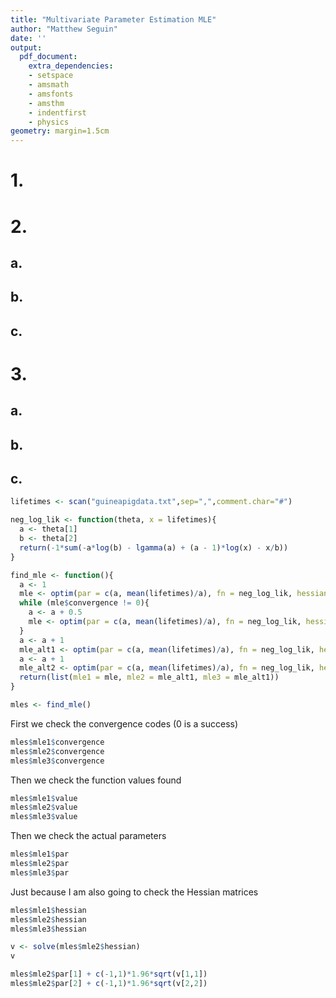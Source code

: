 ```yaml
---
title: "Multivariate Parameter Estimation MLE"
author: "Matthew Seguin"
date: ''
output:
  pdf_document:
    extra_dependencies:
    - setspace
    - amsmath
    - amsfonts
    - amsthm
    - indentfirst
    - physics
geometry: margin=1.5cm
---
```


# 1.
\begin{center}
\doublespacing
    Let $X_1, ..., X_n\overset{\mbox{iid}}{\sim} N(\mu,\sigma^2)$ and $\tau$ be such that $\mathbb{P}[X <\tau] = 0.9$.
    \\First we will calculate the MLE for $\theta = (\mu,\sigma^2)$:
    \[L(\theta) =\prod_{i=1}^n\frac{1}{\sigma\sqrt{2\pi}} e^{-\frac{(x_i-\mu)^2}{2\sigma^2}}\;\implies\;l(\theta) = log\:L(\theta) =\sum_{i=1}^n log(\frac{1}{\sigma\sqrt{2\pi}}) -\frac{(x_i -\mu)^2}{2\sigma^2}\]
    \[= n\:log(\frac{1}{\sqrt{2\pi}}) -\frac{n}{2}\:log(\sigma^2) -\sum_{i=1}^n\frac{(x_i -\mu)^2}{2\sigma^2}\]
    \[\grad l(\theta) =\Bigg{(}\frac{\partial}{\partial\mu} l(\theta),\frac{\partial}{\partial\sigma^2} l(\theta)\Bigg{)} =\Bigg{(}-\frac{1}{2\sigma^2}\Big{(}\sum_{i=1}^n\frac{\partial}{\partial\mu} (x_i -\mu)^2\Big{)}, -\frac{\partial}{\partial\sigma^2}\frac{n}{2} log(\sigma^2) -\sum_{i=1}^n\frac{\partial}{\partial\sigma^2}\frac{(x_i -\mu)^2}{2\sigma^2}\Bigg{)}\]
    \[=\Bigg{(}\frac{1}{\sigma^2}\Big{(}\Big{(}\sum_{i=1}^n x_i\Big{)} -n\mu\Big{)},\Big{(}\sum_{i=1}^n\frac{(x_i -\mu)^2}{2\sigma^4}\Big{)}-\frac{n}{2\sigma^2}\Bigg{)}\]
    Setting this equal to $(0,0)$ we get the simultaneous equations:
    \[\frac{1}{\sigma^2}\Big{(}\Big{(}\sum_{i=1}^n x_i\Big{)} -n\mu\Big{)} = 0\hspace{1in}\Big{(}\sum_{i=1}^n\frac{(x_i -\mu)^2}{2\sigma^4}\Big{)}-\frac{n}{2\sigma^2} = 0\]
    \[\sum_{i=1}^n x_i = n\mu\hspace{1in}\sum_{i=1}^n (x_i -\mu)^2 = n\sigma^2\]
    \[\mu =\frac{1}{n}\sum_{i=1}^n x_i\hspace{1in}\sigma^2 =\frac{1}{n}\sum_{i=1}^n (x_i -\mu)^2\]
    So our critical point is:
    \[\Bigg{(}\hat{\mu},\hat{\sigma^2}\Bigg{)} =\Bigg{(}\frac{1}{n}\sum_{i=1}^n x_i,\;\frac{1}{n}\sum_{i=1}^n \Big{(}x_i -\frac{1}{n}\sum_{i=1}^n x_i\Big{)}^2\Bigg{)}\]
    \break
    Continued on next page.
    \newpage
    To show this is indeed a maximum we take the determinant of the Hessian matrix:
    \[\mbox{\textbf{det}}\:H_{l} (\mu,\sigma^2) =
    \begin{vmatrix}
    \frac{\partial^2}{\partial\mu^2} l(\theta) & \frac{\partial^2}{\partial\mu\partial\sigma^2} l(\theta) \\
    \frac{\partial^2}{\partial\sigma^2\partial\mu} l(\theta) & \frac{\partial^2}{\partial(\sigma^2)^2} l(\theta)
    \end{vmatrix}
    =
    \begin{vmatrix}
    \frac{\partial}{\partial\mu}\frac{1}{\sigma^2}\Big{(}\Big{(}\sum_{i=1}^n x_i\Big{)} -n\mu\Big{)}  & \frac{\partial}{\partial\sigma^2}\frac{1}{\sigma^2}\Big{(}\Big{(}\sum_{i=1}^n x_i\Big{)} -n\mu\Big{)} \\
    \frac{\partial}{\partial\mu}\Big{(}\Big{(}\sum_{i=1}^n\frac{(x_i -\mu)^2}{2\sigma^4}\Big{)}-\frac{n}{2\sigma^2}\Big{)} & \frac{\partial}{\partial\sigma^2}\Big{(}\Big{(}\sum_{i=1}^n\frac{(x_i -\mu)^2}{2\sigma^4}\Big{)}-\frac{n}{2\sigma^2}\Big{)}
    \end{vmatrix}
    \]
    \[=
    \begin{vmatrix}
    -\frac{n}{\sigma^2} & \frac{1}{\sigma^4}\Big{(}n\mu -\sum_{i=1}^n x_i\Big{)} \\
    \frac{1}{\sigma^4}\Big{(}n\mu -\sum_{i=1}^n x_i\Big{)} & \frac{n}{2\sigma^4} -\frac{1}{\sigma^6}\sum_{i=1}^n (x_i -\mu)^2
    \end{vmatrix}
    =
    \Big{(}-\frac{n}{\sigma^2}\Big{)}\Big{(}\frac{n}{2\sigma^4} -\frac{1}{\sigma^6}\sum_{i=1}^n (x_i -\mu)^2\Big{)} -\Big{(}\frac{1}{\sigma^4}\Big{(}n\mu -\sum_{i=1}^n x_i\Big{)}\Big{)}^2
    \]
    Then we evaluate this at our critical point:
    \[\Bigg{(}\hat{\mu},\hat{\sigma^2}\Bigg{)} =\Bigg{(}\frac{1}{n}\sum_{i=1}^n x_i,\;\frac{1}{n}\sum_{i=1}^n \Big{(}x_i -\frac{1}{n}\sum_{i=1}^n x_i\Big{)}^2\Bigg{)} =\Bigg{(}\frac{1}{n}\sum_{i=1}^n x_i,\;\frac{1}{n}\sum_{i=1}^n \Big{(}x_i -\hat{\mu}\Big{)}^2\Bigg{)}\]
    \[\mbox{\textbf{det}}\:H_{l} (\hat{\mu},\hat{\sigma^2}) =\Big{(}-\frac{n}{\hat{\sigma^2}}\Big{)}\Big{(}\frac{n}{2(\hat{\sigma^2})^2} -\frac{1}{(\hat{\sigma}^2)^3}\sum_{i=1}^n (x_i -\hat{\mu})^2\Big{)} -\Big{(}\frac{1}{(\hat{\sigma^2})^2}\Big{(}n\hat{\mu} -\sum_{i=1}^n x_i\Big{)}\Big{)}^2\]
    \[=\Big{(}-\frac{n}{\hat{\sigma^2}}\Big{)}\Big{(}\frac{n}{2(\hat{\sigma^2})^2} -\frac{1}{(\hat{\sigma^2})^3}\sum_{i=1}^n (x_i -\hat{\mu})^2\Big{)} =\Big{(}-\frac{n}{\hat{\sigma^2}}\Big{)}\Big{(}\frac{n}{2(\hat{\sigma^2})^2} -\frac{1}{(\hat{\sigma^2})^3}n\hat{\sigma^2}\Big{)} =\Big{(}-\frac{n}{\hat{\sigma^2}}\Big{)}\Big{(}\frac{n}{2(\hat{\sigma^2})^2} -\frac{n}{(\hat{\sigma^2})^2}\Big{)} =\frac{n^2}{2(\hat{\sigma^2})^3} > 0\]
    So the product of the eigenvalues of the Hessian matrix is positive, and since $\frac{\partial^2}{\partial\mu^2} l(\theta) =-\frac{n}{\sigma^2} < 0$ this means that both of the eigenvalues are negative and hence the Hessian matrix is negative definite. Showing that $l(\theta)$ at our critical point is indeed a maximum point.
    \\So the MLE is indeed:
    \[\hat{\theta}_n =\Bigg{(}\hat{\mu}_n,\hat{\sigma^2}_n\Bigg{)} =\Bigg{(}\frac{1}{n}\sum_{i=1}^n X_i,\;\frac{1}{n}\sum_{i=1}^n \Big{(}X_i -\frac{1}{n}\sum_{i=1}^n X_i\Big{)}^2\Bigg{)}\]
    Which implies that the MLE of $(\mu,\sigma)$ is:
    \[\Bigg{(}\hat{\mu}_n,\hat{\sigma}_n\Bigg{)} =\Bigg{(}\frac{1}{n}\sum_{i=1}^n X_i,\;\sqrt{\frac{1}{n}\sum_{i=1}^n \Big{(}X_i -\frac{1}{n}\sum_{i=1}^n X_i\Big{)}^2}\Bigg{)}\]
    Now continuing with $\tau$:
    \[0.9 =\mathbb{P}[X <\tau] =\mathbb{P}[\frac{X -\mu}{\sigma} <\frac{\tau -\mu}{\sigma}] =\Phi (\frac{\tau -\mu}{\sigma})\]
    \[\frac{\tau -\mu}{\sigma} =\Phi^{-1} (0.9)\;\implies\;\tau =\mu +\sigma\Phi^{-1}(0.9)\]
    Then the MLE of $\tau$ is:
    \[\hat{\tau}_n =\hat{\mu}_n +\hat{\sigma}_n\Phi^{-1} (0.9) =\Big{(}\frac{1}{n}\sum_{i=1}^n X_i\Big{)} +\Phi^{-1} (0.9)\sqrt{\frac{1}{n}\sum_{i=1}^n \Big{(}X_i -\frac{1}{n}\sum_{i=1}^n X_i\Big{)}^2}\;\;\;\;\;\;\qedsymbol\]
    Where $\Phi$ is the standard normal CDF and $\Phi^{-1}$ is its inverse.
\end{center}


\newpage
# 2.
\begin{center}
\doublespacing
    Let $Y_i\overset{\mbox{ind.}}{\sim} N(\beta_0 +\beta_1 x_i,\sigma^2)$ for each $i\in\{1, 2, ..., n\}$.
\end{center}

## a.
\begin{center}
\doublespacing
    We are going to find the MLE of $\theta = (\beta_0,\beta_1,\sigma^2)$:
    \[L(\theta) =\prod_{i=1}^n\frac{1}{\sigma\sqrt{2\pi}} e^{-\frac{(y_i -\beta_0 -\beta_1 x_i)^2}{2\sigma^2}}\;\implies\;l(\theta) = log\:L(\theta) =\sum_{i=1}^n log(\frac{1}{\sigma\sqrt{2\pi}}) -\frac{(y_i -\beta_0 -\beta_1 x_i)^2}{2\sigma^2}\]
    \[= n\:log(\frac{1}{\sqrt{2\pi}}) -\frac{n}{2}\:log(\sigma^2) -\sum_{i=1}^n\frac{(y_i -\beta_0 -\beta_1 x_i)^2}{2\sigma^2}\]
    \[\grad l(\theta) =\Bigg{(}\frac{\partial}{\partial\beta_0} l(\theta),\frac{\partial}{\partial\beta_1} l(\theta), \frac{\partial}{\partial\sigma^2} l(\theta)\Bigg{)}\]
    \[=\Bigg{(}-\frac{1}{2\sigma^2}\Big{(}\sum_{i=1}^n\frac{\partial}{\partial\beta_0} (y_i -\beta_0 -\beta_1 x_i)^2\Big{)}, -\frac{1}{2\sigma^2}\Big{(}\sum_{i=1}^n\frac{\partial}{\partial\beta_1} (y_i -\beta_0 -\beta_1 x_i)^2\Big{)}, -\frac{\partial}{\partial\sigma^2}\frac{n}{2} log(\sigma^2) -\sum_{i=1}^n\frac{\partial}{\partial\sigma^2}\frac{(y_i -\beta_0 -\beta_1 x_i)^2}{2\sigma^2}\Bigg{)}\]
    \[=\Bigg{(}\frac{1}{\sigma^2}\sum_{i=1}^n (y_i -\beta_0 -\beta_1 x_i),\frac{1}{\sigma^2}\sum_{i=1}^n x_i(y_i -\beta_0 -\beta_1 x_i),\Big{(}\sum_{i=1}^n\frac{(y_i -\beta_0 -\beta_1 x_i)^2}{2\sigma^4}\Big{)}-\frac{n}{2\sigma^2}\Bigg{)}\]
    Setting this equal to $(0,0,0)$ we get the simultaneous equations:
    \[\frac{1}{\sigma^2}\sum_{i=1}^n (y_i -\beta_0 -\beta_1 x_i) = 0\hspace{0.5in}\frac{1}{\sigma^2}\sum_{i=1}^n x_i(y_i -\beta_0 -\beta_1 x_i) = 0\hspace{0.5in}\Big{(}\sum_{i=1}^n\frac{(y_i -\beta_0 -\beta_1 x_i)^2}{2\sigma^4}\Big{)}-\frac{n}{2\sigma^2} = 0\]
    \[\Big{(}\sum_{i=1}^n y_i\Big{)} - n\beta_0 -\beta_1\Big{(}\sum_{i=1}^n x_i\Big{)} = 0\hspace{0.5in}\Big{(}\sum_{i=1}^n x_i y_i\Big{)} -\beta_0\Big{(}\sum_{i=1}^n x_i\Big{)} -\beta_1\Big{(}\sum_{i=1}^n x_i^2\Big{)} = 0\hspace{0.5in}\sum_{i=1}^n (y_i -\beta_0 -\beta_1 x_i)^2 = n\sigma^2\]
    \[\beta_0 =\Big{(}\frac{1}{n}\sum_{i=1}^n y_i\Big{)} -\beta_1\Big{(}\frac{1}{n}\sum_{i=1}^n x_i\Big{)}\hspace{0.5in}\beta_1 =\frac{\Big{(}\sum_{i=1}^n x_i y_i\Big{)} -\beta_0\Big{(}\sum_{i=1}^n x_i\Big{)}}{\Big{(}\sum_{i=1}^n x_i^2\Big{)}}\hspace{0.5in}\sigma^2 =\frac{1}{n}\sum_{i=1}^n (y_i -\beta_0 -\beta_1 x_i)^2\]
    Plugging equation 1 into equation 2 we get:
    \[\beta_1 =\frac{\Big{(}\sum_{i=1}^n x_i y_i\Big{)} -\Big{(}\Big{(}\frac{1}{n}\sum_{i=1}^n y_i\Big{)} -\beta_1\Big{(}\frac{1}{n}\sum_{i=1}^n x_i\Big{)}\Big{)}\Big{(}\sum_{i=1}^n x_i\Big{)}}{\Big{(}\sum_{i=1}^n x_i^2\Big{)}}\]
    \[=\frac{\Big{(}\frac{1}{n}\sum_{i=1}^n x_i y_i\Big{)} -\Big{(}\Big{(}\frac{1}{n}\sum_{i=1}^n y_i\Big{)} -\beta_1\Big{(}\frac{1}{n}\sum_{i=1}^n x_i\Big{)}\Big{)}\Big{(}\frac{1}{n}\sum_{i=1}^n x_i\Big{)}}{\Big{(}\frac{1}{n}\sum_{i=1}^n x_i^2\Big{)}}\]
    \[\beta_1\Bigg{(}1 -\frac{\Big{(}\frac{1}{n}\sum_{i=1}^n x_i\Big{)}^2}{\Big{(}\frac{1}{n}\sum_{i=1}^n x_i^2\Big{)}}\Bigg{)} =\frac{\Big{(}\frac{1}{n}\sum_{i=1}^n x_i y_i\Big{)} -\Big{(}\frac{1}{n}\sum_{i=1}^n y_i\Big{)}\Big{(}\frac{1}{n}\sum_{i=1}^n x_i\Big{)}}{\Big{(}\frac{1}{n}\sum_{i=1}^n x_i^2\Big{)}}\]
    Continued on next page.
    \newpage
    \[\beta_1 =\frac{\Big{(}\frac{1}{n}\sum_{i=1}^n x_i y_i\Big{)} -\Big{(}\frac{1}{n}\sum_{i=1}^n y_i\Big{)}\Big{(}\frac{1}{n}\sum_{i=1}^n x_i\Big{)}}{\Big{(}\frac{1}{n}\sum_{i=1}^n x_i^2\Big{)} -\Big{(}\frac{1}{n}\sum_{i=1}^n x_i\Big{)}^2}\]
    Then plugging this into equation 1 we get:
    \[\beta_0 =\Big{(}\frac{1}{n}\sum_{i=1}^n y_i\Big{)} +\Bigg{(}\frac{\Big{(}\frac{1}{n}\sum_{i=1}^n x_i y_i\Big{)} -\Big{(}\frac{1}{n}\sum_{i=1}^n y_i\Big{)}\Big{(}\frac{1}{n}\sum_{i=1}^n x_i\Big{)}}{\Big{(}\frac{1}{n}\sum_{i=1}^n x_i^2\Big{)} -\Big{(}\frac{1}{n}\sum_{i=1}^n x_i\Big{)}^2}\Bigg{)}\Big{(}\frac{1}{n}\sum_{i=1}^n x_i\Big{)}\]
    Then plugging these in for $\sigma^2$ we get:
    \[\sigma^2 =\frac{1}{n}\sum_{i=1}^n (y_i -\Big{(}\frac{1}{n}\sum_{i=1}^n y_i\Big{)} +\beta_1\Big{(}\frac{1}{n}\sum_{i=1}^n x_i\Big{)} -\beta_1 x_i)^2\]
    From here on out for simplicity I will use the following abbreviations of terms:
    \[\bar{z} =\frac{1}{n}\sum_{i=1}^n z_i\hspace{0.5in}s_{wz} = s_{zw} =\Big{(}\frac{1}{n}\sum_{i=1}^n z_i w_i\Big{)} -\Big{(}\frac{1}{n}\sum_{i=1}^n w_i\Big{)}\Big{(}\frac{1}{n}\sum_{i=1}^n z_i\Big{)} =\overline{zw} -\bar{w}\bar{z}\]
    Where $z$ and $w$ can be appropriately replaced with other variables as needed.
    \\So our critical point is:
    \[\Bigg{(}\hat{\beta_0},\hat{\beta_1},\hat{\sigma^2}\Bigg{)} =\Bigg{(}\bar{y} -\frac{s_{xy}}{s_{xx}}\bar{x},\;\;\frac{s_{xy}}{s_{xx}},\;\;\frac{1}{n}\sum_{i=1}^n\Big{(}(y_i -\bar{y}) -\frac{s_{xy}}{s_{xx}} (x_i -\bar{x})\Big{)}^2\Bigg{)}\]
    \break
    Continued on next page.
    \newpage
    To show this is indeed a maximum we examine the Hessian matrix:
    \[H_{l} (\beta_0,\beta_1,\sigma^2) =
    \begin{bmatrix}
    \frac{\partial^2}{\partial\beta_0^2} l(\theta) & \frac{\partial^2}{\partial\beta_0\partial\beta_1} l(\theta) & \frac{\partial^2}{\partial\beta_0\partial\sigma^2} l(\theta) \\
    \frac{\partial^2}{\partial\beta_1\partial\beta_0} l(\theta) & \frac{\partial^2}{\partial\beta_1^2} l(\theta) & \frac{\partial^2}{\partial\beta_1\partial\sigma^2} l(\theta) \\
    \frac{\partial^2}{\partial\sigma^2\partial\beta_0} l(\theta) & \frac{\partial^2}{\partial\sigma^2\partial\beta_1} l(\theta) & \frac{\partial^2}{\partial(\sigma^2)^2} l(\theta)
    \end{bmatrix}
    \]
    \[=
    \begin{bmatrix}
    \frac{\partial}{\partial\beta_0}\frac{1}{\sigma^2}\sum_{i=1}^n (y_i -\beta_0 -\beta_1 x_i) & \frac{\partial}{\partial\beta_1}\frac{1}{\sigma^2}\sum_{i=1}^n (y_i -\beta_0 -\beta_1 x_i) & \frac{\partial}{\partial\sigma^2}\frac{1}{\sigma^2}\sum_{i=1}^n (y_i -\beta_0 -\beta_1 x_i) \\
    \frac{\partial}{\partial\beta_0}\frac{1}{\sigma^2}\sum_{i=1}^n x_i(y_i -\beta_0 -\beta_1 x_i) & \frac{\partial}{\partial\beta_1}\frac{1}{\sigma^2}\sum_{i=1}^n x_i(y_i -\beta_0 -\beta_1 x_i) & \frac{\partial}{\partial\sigma^2}\frac{1}{\sigma^2}\sum_{i=1}^n x_i(y_i -\beta_0 -\beta_1 x_i) \\
    \frac{\partial}{\partial\beta_0}\Big{(}\sum_{i=1}^n\frac{(y_i -\beta_0 -\beta_1 x_i)^2}{2\sigma^4}\Big{)} & \frac{\partial}{\partial\beta_1}\Big{(}\sum_{i=1}^n\frac{(y_i -\beta_0 -\beta_1 x_i)^2}{2\sigma^4}\Big{)} & \frac{\partial}{\partial\sigma^2}\Big{(}\sum_{i=1}^n\frac{(y_i -\beta_0 - \beta_1 x_i)^2}{2\sigma^4}\Big{)}-\frac{\partial}{\partial\sigma^2}\frac{n}{2\sigma^2}
    \end{bmatrix}
    \]
    \[=
    \begin{bmatrix}
    -\frac{n}{\sigma^2} & -\frac{n}{\sigma^2}\bar{x} & -\frac{1}{\sigma^4}\sum_{i=1}^n (y_i -\beta_0 -\beta_1 x_i) \\
    -\frac{n}{\sigma^2}\bar{x} & -\frac{1}{\sigma^2}\sum_{i=1}^n x_i^2 & -\frac{1}{\sigma^4}\sum_{i=1}^n x_i(y_i -\beta_0 -\beta_1 x_i) \\
    -\frac{1}{\sigma^4}\sum_{i=1}^n (y_i -\beta_0 -\beta_1 x_i) & -\frac{1}{\sigma^4}\sum_{i=1}^n x_i(y_i -\beta_0 -\beta_1 x_i) & \frac{n}{2\sigma^4}-\frac{1}{\sigma^6}\sum_{i=1}^n (y_i -\beta_0 -\beta_1 x_i)^2
    \end{bmatrix}
    \]
    \[=
    \begin{bmatrix}
    -\frac{n}{\sigma^2} & -\frac{n}{\sigma^2}\bar{x} & -\frac{n}{\sigma^4}\Big{(}\bar{y} -\beta_0 -\beta_1\bar{x}\Big{)} \\
    -\frac{n}{\sigma^2}\bar{x} & -\frac{n}{\sigma^2}\Big{(}s_{xx} +\bar{x}^2\Big{)} & -\frac{n}{\sigma^4}\Big{(}\overline{xy} -\beta_0\bar{x} -\beta_1 (s_{xx} +\bar{x}^2)\Big{)} \\
    -\frac{n}{\sigma^4}\Big{(}\bar{y} -\beta_0 -\beta_1\bar{x}\Big{)} & -\frac{n}{\sigma^4}\Big{(}\overline{xy} -\beta_0\bar{x} -\beta_1 (s_{xx} +\bar{x}^2)\Big{)} & \frac{n}{2\sigma^4}-\frac{1}{\sigma^6}\sum_{i=1}^n (y_i -\beta_0 -\beta_1 x_i)^2
    \end{bmatrix}
    \]
    Then we evaluate this at our critical point:
    \[\Bigg{(}\hat{\beta_0},\hat{\beta_1},\hat{\sigma^2}\Bigg{)} =\Bigg{(}\bar{y} -\frac{s_{xy}}{s_{xx}}\bar{x},\;\;\frac{s_{xy}}{s_{xx}},\;\;\frac{1}{n}\sum_{i=1}^n\Big{(}(y_i -\bar{y}) -\frac{s_{xy}}{s_{xx}} (x_i -\bar{x})\Big{)}^2\Bigg{)} =\Bigg{(}\bar{y} -\hat{\beta_1}\bar{x},\hat{\beta_1},\frac{1}{n}\sum_{i=1}^n\Big{(}y_i -\hat{\beta_0} -\hat{\beta_1} x_i\Big{)}^2\Bigg{)}\]
    \[H_{l} (\hat{\beta_0},\hat{\beta_1},\hat{\sigma^2}) =
    \begin{bmatrix}
    -\frac{n}{\hat{\sigma^2}} & -\frac{n}{\hat{\sigma^2}}\bar{x} & -\frac{n}{(\hat{\sigma^2})^2}\Big{(}\bar{y} -\hat{\beta_0} -\hat{\beta_1}\bar{x}\Big{)} \\
    -\frac{n}{\hat{\sigma^2}}\bar{x} & -\frac{n}{\hat{\sigma^2}}\Big{(}s_{xx} +\bar{x}^2\Big{)} & -\frac{n}{(\hat{\sigma^2})^2}\Big{(}\overline{xy} -\hat{\beta_0}\bar{x} -\hat{\beta_1} (s_{xx} +\bar{x}^2)\Big{)} \\
    -\frac{n}{(\hat{\sigma^2})^2}\Big{(}\bar{y} -\hat{\beta_0} -\hat{\beta_1}\bar{x}\Big{)} & -\frac{n}{(\hat{\sigma^2})^2}\Big{(}\overline{xy} -\hat{\beta_0}\bar{x} -\hat{\beta_1} (s_{xx} +\bar{x}^2)\Big{)} & \frac{n}{2(\hat{\sigma^2})^2}-\frac{1}{(\hat{\sigma^2})^3}\sum_{i=1}^n (y_i -\hat{\beta_0} -\hat{\beta_1} x_i)^2
    \end{bmatrix}
    \]
    \[=
    \begin{bmatrix}
    -\frac{n}{\hat{\sigma^2}} & -\frac{n}{\hat{\sigma^2}}\bar{x} & 0 \\
    -\frac{n}{\hat{\sigma^2}}\bar{x} & -\frac{n}{\hat{\sigma^2}}\Big{(}s_{xx} +\bar{x}^2\Big{)} & -\frac{n}{(\hat{\sigma^2})^2}\Big{(}\overline{xy} -\bar{x}\bar{y} +\hat{\beta_1}\bar{x}^2 -\hat{\beta_1} (s_{xx} +\bar{x}^2)\Big{)} \\
    0 & -\frac{n}{(\hat{\sigma^2})^2}\Big{(}\overline{xy} -\bar{x}\bar{y} +\hat{\beta_1}\bar{x}^2 -\hat{\beta_1} (s_{xx} +\bar{x}^2)\Big{)} & \frac{n}{2(\hat{\sigma^2})^2}-\frac{1}{(\hat{\sigma^2})^3}\sum_{i=1}^n (y_i -\hat{\beta_0} -\hat{\beta_1} x_i)^2
    \end{bmatrix}
    \]
    \[=
    \begin{bmatrix}
    -\frac{n}{\hat{\sigma^2}} & -\frac{n}{\hat{\sigma^2}}\bar{x} & 0 \\
    -\frac{n}{\hat{\sigma^2}}\bar{x} & -\frac{n}{\hat{\sigma^2}}\Big{(}s_{xx} +\bar{x}^2\Big{)} & -\frac{n}{(\hat{\sigma^2})^2}\Big{(}s_{xy} - s_{xx}\frac{s_{xy}}{s_{xx}}\Big{)} \\
    0 & -\frac{n}{(\hat{\sigma^2})^2}\Big{(}s_{xy} - s_{xx}\frac{s_{xy}}{s_{xx}}\Big{)} & \frac{n}{2(\hat{\sigma^2})^2}-\frac{1}{(\hat{\sigma^2})^3}\sum_{i=1}^n (y_i -\hat{\beta_0} -\hat{\beta_1} x_i)^2
    \end{bmatrix}
    \]
    \[=
    \begin{bmatrix}
    -\frac{n}{\hat{\sigma^2}} & -\frac{n}{\hat{\sigma^2}}\bar{x} & 0 \\
    -\frac{n}{\hat{\sigma^2}}\bar{x} & -\frac{n}{\hat{\sigma^2}}\Big{(}s_{xx} +\bar{x}^2\Big{)} & 0 \\
    0 & 0 & \frac{n}{2(\hat{\sigma^2})^2}-\frac{1}{(\hat{\sigma^2})^3}\sum_{i=1}^n (y_i -\hat{\beta_0} -\hat{\beta_1} x_i)^2
    \end{bmatrix}
    \]
    Continued on next page.
    \newpage
    Now we need to look at the principle sub-matrices of this matrix.
    \\First: $\mbox{\textbf{det}} A_1 = -\frac{n}{\hat{\sigma^2}} < 0$
    \\Then:
    \[\mbox{\textbf{det}} A_2 =
    \begin{vmatrix}
        -\frac{n}{\hat{\sigma^2}} & -\frac{n}{\hat{\sigma^2}}\bar{x} \\
        -\frac{n}{\hat{\sigma^2}}\bar{x} & -\frac{n}{\hat{\sigma^2}}\Big{(}s_{xx} +\bar{x}^2\Big{)}
    \end{vmatrix}
    =\frac{n^2}{(\hat{\sigma^2})^2}\Big{(}s_{xx} +\bar{x}^2\Big{)} -\frac{n^2}{(\hat{\sigma^2})^2}\bar{x}^2 =\Big{(}\frac{n}{(\hat{\sigma^2})^2}\Big{)}\Bigg{(}\Big{(}\frac{1}{n}\sum_{i=1}^n x_i^2\Big{)} -\bar{x}^2\Bigg{)}
    \]
    \[=\Big{(}\frac{n^2}{(\hat{\sigma^2})^2}\Big{)}\Bigg{(}\frac{1}{n}\sum_{i=1}^n (x_i^2 - 2\bar{x}^2 +\bar{x}^2)\Bigg{)} =\Big{(}\frac{n}{(\hat{\sigma^2})^2}\Big{)}\Bigg{(}\sum_{i=1}^n\Big{(}x_i -\bar{x}\Big{)}^2\Bigg{)} > 0\]
    Finally:
    \[\mbox{\textbf{det}} A_3 =\mbox{\textbf{det}} H_{l} (\hat{\beta_0},\hat{\beta_1},\hat{\sigma^2}) =
    \begin{vmatrix}
    -\frac{n}{\hat{\sigma^2}} & -\frac{n}{\hat{\sigma^2}}\bar{x} & 0 \\
    -\frac{n}{\hat{\sigma^2}}\bar{x} & -\frac{n}{\hat{\sigma^2}}\Big{(}s_{xx} +\bar{x}^2\Big{)} & 0 \\
    0 & 0 & \frac{n}{2(\hat{\sigma^2})^2}-\frac{1}{(\hat{\sigma^2})^3}\sum_{i=1}^n (y_i -\hat{\beta_0} -\hat{\beta_1} x_i)^2
    \end{vmatrix}
    \]
    \[= -
    \begin{vmatrix}
    0 & 0 & \frac{n}{2(\hat{\sigma^2})^2}-\frac{1}{(\hat{\sigma^2})^3}\sum_{i=1}^n (y_i -\hat{\beta_0} -\hat{\beta_1} x_i)^2 \\
    -\frac{n}{\hat{\sigma^2}}\bar{x} & -\frac{n}{\hat{\sigma^2}}\Big{(}s_{xx} +\bar{x}^2\Big{)} & 0 \\
    -\frac{n}{\hat{\sigma^2}} & -\frac{n}{\hat{\sigma^2}}\bar{x} & 0
    \end{vmatrix}
    \]
    \[=\Bigg{(}\Big{(}\frac{1}{(\hat{\sigma^2})^3}\sum_{i=1}^n (y_i -\hat{\beta_0} -\hat{\beta_1} x_i)^2\Big{)} -\frac{n}{2(\hat{\sigma^2})^2}\Bigg{)}
    \begin{vmatrix}
        -\frac{n}{\hat{\sigma^2}}\bar{x} & -\frac{n}{\hat{\sigma^2}}\Big{(}s_{xx} +\bar{x}^2\Big{)} \\
        -\frac{n}{\hat{\sigma^2}} & -\frac{n}{\hat{\sigma^2}}\bar{x}
    \end{vmatrix}
    \]
    \[=\Bigg{(}\frac{n}{2(\hat{\sigma^2})^2} -\Big{(}\frac{1}{(\hat{\sigma^2})^3}\sum_{i=1}^n (y_i -\hat{\beta_0} -\hat{\beta_1} x_i)^2\Big{)}\Bigg{)}
    \begin{vmatrix}
        -\frac{n}{\hat{\sigma^2}} & -\frac{n}{\hat{\sigma^2}}\bar{x} \\
        -\frac{n}{\hat{\sigma^2}}\bar{x} & -\frac{n}{\hat{\sigma^2}}\Big{(}s_{xx} +\bar{x}^2\Big{)}
    \end{vmatrix}
    \]
    We already saw the determinant of that 2x2 matrix was positive so $\mbox{\textbf{det}} A_3 =\mbox{\textbf{det}} H_{l} (\hat{\beta_0},\hat{\beta_1},\hat{\sigma^2}) < 0$ if and only if:
    \[\frac{n}{2(\hat{\sigma^2})^2} -\Big{(}\frac{1}{(\hat{\sigma^2})^3}\sum_{i=1}^n (y_i -\hat{\beta_0} -\hat{\beta_1} x_i)^2\Big{)} < 0\;\mbox{i.e.}\;\sum_{i=1}^n (y_i -\hat{\beta_0} -\hat{\beta_1} x_i)^2 >\frac{n\hat{\sigma^2}}{2}\;\mbox{i.e.}\;\sum_{i=1}^n (y_i -\hat{\beta_0} -\hat{\beta_1} x_i)^2 = n\hat{\sigma^2} >\frac{n\hat{\sigma^2}}{2}\]
    Which is true so we have shown that $\mbox{\textbf{det}} A_1 < 0$, $\mbox{\textbf{det}} A_2 > 0$, and $\mbox{\textbf{det}} A_3 < 0$ and therefore we know $H_{l} (\hat{\beta_0},\hat{\beta_1},\hat{\sigma^2})$ is negative definite. Showing that $l(\theta)$ at our critical point is indeed a maximum point.
    \\So the MLE is indeed:
    \[\hat{\theta}_n =\Bigg{(}\hat{\beta_0}_n,\hat{\beta_1}_n,\hat{\sigma^2}_n\Bigg{)} =\Bigg{(}\bar{Y} -\frac{s_{xY}}{s_{xx}}\bar{x},\;\;\frac{s_{xY}}{s_{xx}},\;\;\frac{1}{n}\sum_{i=1}^n\Big{(}(Y_i -\bar{Y}) -\frac{s_{xY}}{s_{xx}} (x_i -\bar{x})\Big{)}^2\Bigg{)}\]
    Where (with $z$ and $w$ appropriately replaced with other variables as needed):
    \[\bar{z} =\frac{1}{n}\sum_{i=1}^n z_i\hspace{0.5in}s_{wz} = s_{zw} =\Big{(}\frac{1}{n}\sum_{i=1}^n z_i w_i\Big{)} -\Big{(}\frac{1}{n}\sum_{i=1}^n w_i\Big{)}\Big{(}\frac{1}{n}\sum_{i=1}^n z_i\Big{)} =\overline{zw} -\bar{w}\bar{z}\]
\end{center}

\newpage
## b.
\begin{center}
\doublespacing
    From before we know the Hessian matrix was:
    \[H_{l} (\beta_0,\beta_1,\sigma^2) =
    \begin{bmatrix}
    -\frac{n}{\sigma^2} & -\frac{n}{\sigma^2}\bar{x} & -\frac{n}{\sigma^4}\Big{(}\bar{y} -\beta_0 -\beta_1\bar{x}\Big{)} \\
    -\frac{n}{\sigma^2}\bar{x} & -\frac{n}{\sigma^2}\Big{(}s_{xx} +\bar{x}^2\Big{)} & -\frac{n}{\sigma^4}\Big{(}\overline{xy} -\beta_0\bar{x} -\beta_1 (s_{xx} +\bar{x}^2)\Big{)} \\
    -\frac{n}{\sigma^4}\Big{(}\bar{y} -\beta_0 -\beta_1\bar{x}\Big{)} & -\frac{n}{\sigma^4}\Big{(}\overline{xy} -\beta_0\bar{x} -\beta_1 (s_{xx} +\bar{x}^2)\Big{)} & \frac{n}{2\sigma^4}-\frac{1}{\sigma^6}\sum_{i=1}^n (y_i -\beta_0 -\beta_1 x_i)^2
    \end{bmatrix}
    \]
    Where again we have the following:
    \[\bar{z} =\frac{1}{n}\sum_{i=1}^n z_i\hspace{0.5in}s_{wz} = s_{zw} =\Big{(}\frac{1}{n}\sum_{i=1}^n z_i w_i\Big{)} -\Big{(}\frac{1}{n}\sum_{i=1}^n w_i\Big{)}\Big{(}\frac{1}{n}\sum_{i=1}^n z_i\Big{)} =\overline{zw} -\bar{w}\bar{z}\]
    And $z$ and $w$ can be appropriately replaced with other variables as needed.
    \\First note that:
    \[\mathbb{E}[\bar{x}] =\mathbb{E}[\frac{1}{n}\sum_{i=1}^n x_i] =\frac{1}{n}\sum_{i=1}^n\mathbb{E}[x_i] =\frac{1}{n}\sum_{i=1}^n x_i =\bar{x}\]
    Quickly note $s_{xx} +\bar{x}^2 =\frac{1}{n}\sum_{i=1}^n x_i^2$ where $\mathbb{E}[s_{xx} +\bar{x}^2] =\mathbb{E}[\frac{1}{n}\sum_{i=1}^n x_i^2] =\frac{1}{n}\sum_{i=1}^n x_i^2 =\overline{x^2}$
    \\Also note that $\mathbb{E}[\bar{y}] =\mathbb{E}[\frac{1}{n}\sum_{i=1}^n y_i] =\frac{1}{n}\sum_{i=1}^n\mathbb{E}[y_i] =\frac{1}{n}\sum_{i=1}^n\beta_0 +\beta_1 x_i =\beta_0 +\beta_1\bar{x}$
    \\Finally note that $\mathbb{E}[\overline{xy}] =\mathbb{E}[\frac{1}{n}\sum_{i=1}^n x_i y_i] =\frac{1}{n}\sum_{i=1}^n\mathbb{E}[x_i y_i] =\frac{1}{n}\sum_{i=1}^n\beta_0 x_i +\beta_1 x_i^2 =\beta_0\bar{x} +\beta_1\overline{x^2}$
    \\Therefore:
    \[I_n (\theta) = -\mathbb{E}[H_{l} (\beta_0,\beta_1,\sigma^2)] =\]
    \[=
    \begin{bmatrix}
    \mathbb{E}[\frac{n}{\sigma^2}] & \mathbb{E}[\frac{n}{\sigma^2}\bar{x}] & \mathbb{E}[\frac{n}{\sigma^4}\Big{(}\bar{y} -\beta_0 -\beta_1\bar{x}\Big{)}] \\
    \mathbb{E}[\frac{n}{\sigma^2}\bar{x}] & \mathbb{E}[\frac{n}{\sigma^2}\Big{(}s_{xx} +\bar{x}^2\Big{)}] & \mathbb{E}[\frac{n}{\sigma^4}\Big{(}\overline{xy} -\beta_0\bar{x} -\beta_1 (s_{xx} +\bar{x}^2)\Big{)}] \\
    \mathbb{E}[\frac{n}{\sigma^4}\Big{(}\bar{y} -\beta_0 -\beta_1\bar{x}\Big{)}] & \mathbb{E}[\frac{n}{\sigma^4}\Big{(}\overline{xy} -\beta_0\bar{x} -\beta_1 (s_{xx} +\bar{x}^2)\Big{)}] & \mathbb{E}[\frac{1}{\sigma^6}\sum_{i=1}^n (y_i -\beta_0 -\beta_1 x_i)^2 -\frac{n}{2\sigma^4}]
    \end{bmatrix}
    \]
    \[=
    \begin{bmatrix}
    \frac{n}{\sigma^2} & \frac{n}{\sigma^2}\bar{x} & 0 \\
    \frac{n}{\sigma^2}\bar{x} & \frac{n}{\sigma^2}\overline{x^2} & 0 \\
    0 & 0 & \frac{n}{\sigma^6}\mathbb{V}[Y] -\frac{n}{2\sigma^4}
    \end{bmatrix}
    =
    \begin{bmatrix}
    \frac{n}{\sigma^2} & \frac{n}{\sigma^2}\bar{x} & 0 \\
    \frac{n}{\sigma^2}\bar{x} & \frac{n}{\sigma^2}\overline{x^2} & 0 \\
    0 & 0 & \frac{n}{2\sigma^4}
    \end{bmatrix}
    \]
    So we have our final answer:
    \[I_n (\theta) =
    \begin{bmatrix}
    \frac{n}{\sigma^2} & \frac{n}{\sigma^2}\bar{x} & 0 \\
    \frac{n}{\sigma^2}\bar{x} & \frac{n}{\sigma^2}\overline{x^2} & 0 \\
    0 & 0 & \frac{n}{2\sigma^4}
    \end{bmatrix}
    \]
\end{center}

\newpage
## c.
\begin{center}
\doublespacing
    We saw before that:
    \[I_n (\theta) =
    \begin{bmatrix}
    \frac{n}{\sigma^2} & \frac{n}{\sigma^2}\bar{x} & 0 \\
    \frac{n}{\sigma^2}\bar{x} & \frac{n}{\sigma^2}\overline{x^2} & 0 \\
    0 & 0 & \frac{n}{2\sigma^4}
    \end{bmatrix}
    =
    \begin{bmatrix}
    A & 0 \\
    0 & B
    \end{bmatrix}
    \]
    Where:
    \[A =
    \begin{bmatrix}
    \frac{n}{\sigma^2} & \frac{n}{\sigma^2}\bar{x}\\
    \frac{n}{\sigma^2}\bar{x} & \frac{n}{\sigma^2}\overline{x^2}
    \end{bmatrix}
    \;\;\;\mbox{and}\;\;\;
    B =
    \begin{bmatrix}
    \frac{n}{2\sigma^4}
    \end{bmatrix}
    \]
    So to find the variance matrix we invert it:
    \[V_n (\theta) = (I_n (\theta))^{-1} =
    \begin{bmatrix}
    A & 0 \\
    0 & B
    \end{bmatrix}^{-1}
    =
    \begin{bmatrix}
    A^{-1} & 0 \\
    0 & B^{-1}
    \end{bmatrix}
    \]
    First inverting $B$ is easy since:
    \[B^{-1} =
    \begin{bmatrix}
    \frac{2\sigma^4}{n}
    \end{bmatrix}
    \;\;\;\mbox{results in}\;\;\;
    B^{-1}B =
    \begin{bmatrix}
    \frac{2\sigma^4}{n}
    \end{bmatrix}
    \begin{bmatrix}
    \frac{n}{2\sigma^4}
    \end{bmatrix}
    =
    \begin{bmatrix}
    1
    \end{bmatrix}
    =
    \begin{bmatrix}
    \frac{n}{2\sigma^4}
    \end{bmatrix}
    \begin{bmatrix}
    \frac{2\sigma^4}{n}
    \end{bmatrix}
    = BB^{-1}
    \]
    Then inverting $A$:
    \[A^{-1} =\frac{1}{(\frac{n}{\sigma^2})(\frac{n}{\sigma^2}\overline{x^2}) - (\frac{n}{\sigma^2}\bar{x})^2}
    \begin{bmatrix}
    \frac{n}{\sigma^2}\overline{x^2} & -\frac{n}{\sigma^2}\bar{x}\\
    -\frac{n}{\sigma^2}\bar{x} & \frac{n}{\sigma^2}
    \end{bmatrix}
    =\frac{\sigma^4}{n^2 s_{xx}}
    \begin{bmatrix}
    \frac{n}{\sigma^2}\overline{x^2} & -\frac{n}{\sigma^2}\bar{x}\\
    -\frac{n}{\sigma^2}\bar{x} & \frac{n}{\sigma^2}
    \end{bmatrix}
    =
    \begin{bmatrix}
    (\frac{\sigma^2}{n})(\frac{\overline{x^2}}{s_{xx}}) & -(\frac{\sigma^2}{n})(\frac{\bar{x}}{s_{xx}})\\
    -(\frac{\sigma^2}{n})(\frac{\bar{x}}{s_{xx}}) & (\frac{\sigma^2}{n})(\frac{1}{s_{xx}})
    \end{bmatrix}
    \]
    Therefore we have the variance matrix:
    \[V_n (\theta) = (I_n (\theta))^{-1} =
    \begin{bmatrix}
    A^{-1} & 0 \\
    0 & B^{-1}
    \end{bmatrix}
    =
    \begin{bmatrix}
    (\frac{\sigma^2}{n})(\frac{\overline{x^2}}{s_{xx}}) & -(\frac{\sigma^2}{n})(\frac{\bar{x}}{s_{xx}}) & 0\\
    -(\frac{\sigma^2}{n})(\frac{\bar{x}}{s_{xx}}) & (\frac{\sigma^2}{n})(\frac{1}{s_{xx}}) & 0 \\
    0 & 0 & \frac{2\sigma^4}{n}
    \end{bmatrix}
    \]
    Then by the properties of the MLE we know $\hat{\theta}_n$ is asymptotically normal with mean $\theta$ and variance matrix $V_n (\theta)$.
    \\Which implies that $\hat{\beta_0}\sim N\Big{(}\beta_0,(\frac{\sigma^2}{n})(\frac{\overline{x^2}}{s_{xx}})\Big{)}$ and $\hat{\beta_1}\sim N\Big{(}\beta_1,(\frac{\sigma^2}{n})(\frac{1}{s_{xx}})\Big{)}$.
    \\Then we can plug in the estimates of our unknown variables to get the $1 -\alpha$ confidence intervals:
    \[\beta_0: \Bigg{(}\hat{\beta_0} - z_{\alpha/2}\sqrt{\frac{\hat{\sigma^2}\overline{x^2}}{n s_{xx}}},\hat{\beta_0} + z_{\alpha/2}\sqrt{\frac{\hat{\sigma^2}\overline{x^2}}{n s_{xx}}}\Bigg{)}\;\;\;\mbox{and}\;\;\;\beta_1: \Bigg{(}\hat{\beta_1} - z_{\alpha/2}\sqrt{\frac{\hat{\sigma^2}}{n s_{xx}}},\hat{\beta_1} + z_{\alpha/2}\sqrt{\frac{\hat{\sigma^2}}{n s_{xx}}}\Bigg{)}\]
\end{center}


\newpage
# 3.
\begin{center}
\doublespacing
    Let $X_1, ..., X_n\overset{\mbox{iid}}{\sim}\mbox{Gamma}(\alpha,\beta)$, i.e. $f_{X_i} (x_i) =\frac{1}{\beta^\alpha\Gamma (\alpha)} x_i^{\alpha -1}e^{-\frac{x_i}{\beta}}$ for $0\leq x_i <\infty$.
\end{center}

## a.
\begin{center}
\doublespacing
    Here we assume $\alpha$ is known and find the MLE for $\beta$:
    \[L (\beta) =\prod_{i=1}^n\frac{1}{\beta^\alpha\Gamma (\alpha)} x_i^{\alpha -1}e^{-\frac{x_i}{\beta}}\;\implies\; l(\beta) = log\:L(\beta) =\sum_{i=1}^n\alpha\:log\:\frac{1}{\beta} - log\:\Gamma(\alpha) + (\alpha - 1)\:log\:x_i -\frac{x_i}{\beta}\]
    Now I am actually going to find the MLE with respect to $\frac{1}{\beta}$
    \\Taking the derivative with respect to $\frac{1}{\beta}$:
    \[\frac{d}{d\frac{1}{\beta}} l(\beta) =\frac{d}{d\frac{1}{\beta}}\sum_{i=1}^n\alpha\:log\:\frac{1}{\beta} - log\:\Gamma(\alpha) + (\alpha - 1)\:log\:x_i -\frac{x_i}{\beta} =\sum_{i=1}^n \frac{d}{d\frac{1}{\beta}}\Big{(}\alpha\:log\:\frac{1}{\beta} -\frac{x_i}{\beta}\Big{)}\]
    \[=\sum_{i=1}^n\frac{\alpha}{(\frac{1}{\beta})} - x_i = n\frac{\alpha}{(\frac{1}{\beta})} -\sum_{i=1}^n x_i\]
    Setting this equal to 0 we get:
    \[n\frac{\alpha}{(\frac{1}{\beta})} -\sum_{i=1}^n x_i = 0\;\implies\;\frac{1}{n}\sum_{i=1}^n x_i =\frac{\alpha}{(\frac{1}{\beta})}\;\implies\;\frac{1}{\beta} =\frac{\alpha}{\frac{1}{n}\sum_{i=1}^n x_i}\]
    So our critical point is:
    \[\frac{1}{\beta} =\frac{\alpha}{\frac{1}{n}\sum_{i=1}^n x_i}\]
    To verify this is indeed a maximum point we take the second derivative:
    \[\frac{d^2}{d(\frac{1}{\beta})^2} l(\beta) =\frac{d}{d\frac{1}{\beta}}\Bigg{(}n\frac{\alpha}{(\frac{1}{\beta})} -\sum_{i=1}^n x_i\Bigg{)} = -n\frac{\alpha}{(\frac{1}{\beta})^2} = -n\alpha\beta^2 < 0\]
    Since $\alpha > 0$, Showing that $l(\beta)$ at our critical point is indeed a maximum point. So the MLE for $\frac{1}{\beta}$ is indeed:
    \[\hat{\Bigg{(}\frac{1}{\beta}\Bigg{)}} =\frac{\alpha}{\frac{1}{n}\sum_{i=1}^n X_i}\]
    Therefore the MLE of $\beta$ is given by:
    \[\hat{\beta} =\frac{1}{\hat{\Big{(}\frac{1}{\beta}\Big{)}}} =\frac{1}{\alpha}\Big{(}\frac{1}{n}\sum_{i=1}^n X_i\Big{)}\;\;\qedsymbol\]
\end{center}

\newpage
## b.
\begin{center}
\doublespacing
    First I will show a result about the Gamma distribution, letting $X\sim\mbox{Gamma}(\alpha,\beta)$:
    \[\mathbb{E}[X] =\int_{-\infty}^\infty x f_X (x)\:dx =\int_0^\infty x\frac{1}{\beta^\alpha\Gamma(\alpha)}x^{\alpha-1} e^{-\frac{x}{\beta}}dx =\frac{1}{\Gamma(\alpha)}\int_0^\infty \Big{(}\frac{x}{\beta}\Big{)}^\alpha e^{-\frac{x}{\beta}}dx\]
    Let $u =\frac{x}{\beta}$ then $\frac{du}{dx} =\frac{1}{\beta}$ and:
    \[\mathbb{E}[X] =\frac{1}{\Gamma(\alpha)}\int_0^\infty \Big{(}\frac{x}{\beta}\Big{)}^\alpha e^{-\frac{x}{\beta}}dx =\frac{\beta}{\Gamma(\alpha)}\int_0^\infty u^\alpha e^{-u}du\]
    Now let $v = u^\alpha$ and $\frac{dw}{du} = e^{-u}$ so that $\frac{dv}{du} =\alpha u^{\alpha - 1}$ and $w = -e^{-u}$, then:
    \[\mathbb{E}[X] =\frac{\beta}{\Gamma(\alpha)}\int_0^\infty u^\alpha e^{-u}du =\frac{\beta}{\Gamma (\alpha)}\Bigg{(}-u^\alpha e^{-u}\Big{|}_0^\infty +\int_0^\infty\alpha u^{\alpha - 1} e^{-u} du\Bigg{)} =\frac{\Gamma(\alpha)\beta\alpha}{\Gamma(\alpha)} =\beta\alpha\]
    Where we use the fact that the exponential grows faster than the polynomial term as $u\rightarrow\infty$ and the fact that the remaining integral is the definition of $\Gamma(\alpha)$.
    \\Now computing $\mathbb{E}[X^2]$:
    \[\mathbb{E}[X^2] =\int_{-\infty}^\infty x^2 f_X (x)\:dx =\int_0^\infty x^2\frac{1}{\beta^\alpha\Gamma(\alpha)}x^{\alpha-1} e^{-\frac{x}{\beta}}dx =\frac{\beta}{\Gamma(\alpha)}\int_0^\infty \Big{(}\frac{x}{\beta}\Big{)}^{\alpha+1} e^{-\frac{x}{\beta}}dx\]
    Let $u =\frac{x}{\beta}$ then $\frac{du}{dx} =\frac{1}{\beta}$ and:
    \[\mathbb{E}[X^2] =\frac{\beta}{\Gamma(\alpha)}\int_0^\infty \Big{(}\frac{x}{\beta}\Big{)}^{\alpha+1} e^{-\frac{x}{\beta}}dx =\frac{\beta^2}{\Gamma(\alpha)}\int_0^\infty u^{\alpha+1} e^{-u}dx\]
    Now let $v = u^{\alpha+1}$ and $\frac{dw}{du} = e^{-u}$ so that $\frac{dv}{du} =(\alpha +1) u^\alpha$ and $w = -e^{-u}$, then:
    \[\mathbb{E}[X^2] =\frac{\beta^2}{\Gamma(\alpha)}\int_0^\infty u^{\alpha+1} e^{-u}dx =\frac{\beta^2}{\Gamma(\alpha)}\Bigg{(}-u^{\alpha +1}e^{-u}\Big{|}_0^\infty +\int_0^\infty (\alpha + 1) u^\alpha e^{-u}du\Bigg{)}\]
    \[=\frac{\beta^2}{\Gamma(\alpha)}\Big{(}(\alpha + 1)\int_0^\infty u^\alpha e^{-u}du\Big{)} =\frac{(\alpha + 1)\beta^2}{\Gamma(\alpha)}\alpha\Gamma(\alpha) =\alpha(\alpha+1)\beta^2\]
    Where we use the fact that the exponential grows faster than the polynomial term as $u\rightarrow\infty$ and the fact that we just solved the preceding integral before.
    \\Then we can find the variance:
    \[\mathbb{V}[X] =\mathbb{E}[X^2] -\Big{(}\mathbb{E}[X]\Big{)}^2 =\alpha(\alpha + 1)\beta^2 - (\alpha\beta)^2 =\alpha^2\beta^2 +\alpha\beta^2 -\alpha^2\beta^2 =\alpha\beta^2\]
    \\Continued on next page.
    \newpage
    The MLE is asymptotically normal so we just need to find the variance and we can construct a $1-p$ confidence interval.
    \[\mathbb{V}[\hat{\beta}] =\mathbb{V}[\frac{1}{\alpha}\Big{(}\frac{1}{n}\sum_{i=1}^n X_i\Big{)}] =\frac{1}{(n\alpha)^2}\sum_{i=1}^n\mathbb{V}[X_i] =\frac{1}{n^2\alpha^2}\sum_{i=1}^n\alpha\beta^2 =\frac{n\alpha\beta^2}{n^2\alpha^2} =\frac{\beta^2}{n\alpha}\]
    Where I used the fact that all of the $X_i$ are mutually independent and the variance of a sum of independent variables is just the sum of the variances.
    \\Then plugging in our MLE we get the approximate $1-p$ confidence interval:
    \[\Big{(}\hat{\beta} - z_{p/2}\frac{\hat{\beta}}{\sqrt{n\alpha}},\hat{\beta} + z_{p/2}\frac{\hat{\beta}}{\sqrt{n\alpha}}\Big{)}\]
    So a 95\% confidence interval is given by:
    \[\Big{(}\hat{\beta} - z_{0.05/2}\frac{\hat{\beta}}{\sqrt{n\alpha}},\hat{\beta} + z_{0.05/2}\frac{\hat{\beta}}{\sqrt{n\alpha}}\Big{)} =\Big{(}\hat{\beta} - z_{0.025}\frac{\hat{\beta}}{\sqrt{n\alpha}},\hat{\beta} + z_{0.025}\frac{\hat{\beta}}{\sqrt{n\alpha}}\Big{)}\approx\Big{(}\hat{\beta} - 1.96\frac{\hat{\beta}}{\sqrt{n\alpha}},\hat{\beta} + 1.96\frac{\hat{\beta}}{\sqrt{n\alpha}}\Big{)}\]
\end{center}

\newpage
## c.

\begin{center}
\doublespacing
    Similar to before we have the likelihood function (just using $\theta = (\alpha,\beta)$ instead of $\beta$ now):
    \[L (\theta) =\prod_{i=1}^n\frac{1}{\beta^\alpha\Gamma (\alpha)} x_i^{\alpha -1}e^{-\frac{x_i}{\beta}}\;\implies\; l(\theta) = log\:L(\theta) =\sum_{i=1}^n -\alpha\:log\:\beta - log\:\Gamma(\alpha) + (\alpha - 1)\:log\:x_i -\frac{x_i}{\beta}\]
    We will use numerical approximation to maximize this, optim in R finds the minimum point so we will minimize the negative log likelihood which maximizes the log likelihood. I will also be using hessian = TRUE to approximate the observed fisher information.
    \\From before we knew $\hat{\beta} =\frac{\bar{x}}{\alpha}$ was the MLE if $\alpha$ was known so I will be using $(\alpha,\beta) = (a,\frac{\bar{x}}{a})$ as my starting point where $a$ is just some real number (I will try a number of different values for $a$).
\end{center}

```r
lifetimes <- scan("guineapigdata.txt",sep=",",comment.char="#")

neg_log_lik <- function(theta, x = lifetimes){
  a <- theta[1]
  b <- theta[2]
  return(-1*sum(-a*log(b) - lgamma(a) + (a - 1)*log(x) - x/b))
}

find_mle <- function(){
  a <- 1
  mle <- optim(par = c(a, mean(lifetimes)/a), fn = neg_log_lik, hessian = TRUE)
  while (mle$convergence != 0){
    a <- a + 0.5
    mle <- optim(par = c(a, mean(lifetimes)/a), fn = neg_log_lik, hessian = TRUE)
  }
  a <- a + 1
  mle_alt1 <- optim(par = c(a, mean(lifetimes)/a), fn = neg_log_lik, hessian = TRUE)
  a <- a + 1
  mle_alt2 <- optim(par = c(a, mean(lifetimes)/a), fn = neg_log_lik, hessian = TRUE)
  return(list(mle1 = mle, mle2 = mle_alt1, mle3 = mle_alt1))
}

mles <- find_mle()
```

First we check the convergence codes (0 is a success)

```r
mles$mle1$convergence
mles$mle2$convergence
mles$mle3$convergence
```

\newpage
Then we check the function values found
```r
mles$mle1$value
mles$mle2$value
mles$mle3$value
```

Then we check the actual parameters

```r
mles$mle1$par
mles$mle2$par
mles$mle3$par
```

Just because I am also going to check the Hessian matrices

```r
mles$mle1$hessian
mles$mle2$hessian
mles$mle3$hessian
```

\begin{center}
Continued on next page.
\end{center}

\newpage
\begin{center}
\doublespacing
    We can see that mle2 and mle3 match each other basically exactly so I will take that as the true MLE. That is we are taking $\hat{\theta}_n =\Bigg{(}\hat{\alpha}_n,\hat{\beta}_n\Bigg{)} =\Bigg{(}3.082983, 57.345690\Bigg{)}$ with the estimated observed Fisher information being:
\[I_n (\theta) =\mathbb{E}[H(\theta)]\approx H(\hat{\theta}_n)\approx
\begin{bmatrix}
27.543038 & 1.2555434 \\
1.255543 & 0.0675178
\end{bmatrix}
\]
    Then we can invert the estimated observed Fisher information to get the matrix:
\[V_n (\theta) = I_n (\theta)^{-1} =\mathbb{E}[H(\theta)]^{-1}\approx H(\hat{\theta}_n)^{-1}\approx
\begin{bmatrix}
27.543038 & 1.2555434 \\
1.255543 & 0.0675178
\end{bmatrix}^{-1}
\]
\[=\frac{1}{(27.543038)(0.0675178) - (1.255543)(1.2555434)}
\begin{bmatrix}
0.0675178 & -1.2555434 \\
-1.255543 & 27.543038
\end{bmatrix}
\]
\[=
\begin{bmatrix}
0.238363 & -4.432535 \\
-4.432535 & 97.237174
\end{bmatrix}
=\hat{V_n (\theta)}
\]
\end{center}

```r
v <- solve(mles$mle2$hessian)
v
```

\begin{center}
\doublespacing
    Then by the properties of the MLE we know $\hat{\theta}_n$ is asymptotically normal with mean $\theta$ and variance matrix $V_n (\theta)$.
    \\Which implies that $\hat{\alpha}_n\sim N\Big{(}\alpha,V_n(\theta)_{1,1}\Big{)}$ and $\hat{\beta}_n\sim N\Big{(}\beta,V_n(\theta)_{2,2}\Big{)}$.
    \\Then we can use this to construct approximate $1-p$ confidence intervals:
    \[\alpha: \Bigg{(}\hat{\alpha}_n - z_{p/2} \hat{V_n (\theta)}_{1,1},\hat{\alpha}_n + z_{p/2} \hat{V_n (\theta)}_{1,1}\Bigg{)}\;\;\;\mbox{and}\;\;\;\beta: \Bigg{(}\hat{\beta}_n - z_{p/2} \hat{V_n (\theta)}_{2,2},\hat{\beta}_n + z_{p/2} \hat{V_n (\theta)}_{2,2}\Bigg{)}\]
    Therefore our 95\% confidence intervals are:
    \[\alpha: \Bigg{(}\hat{\alpha}_n - 1.96\sqrt{0.238363},\hat{\alpha}_n + 1.96\sqrt{0.238363}\Bigg{)}\;\;\;\mbox{and}\;\;\;\beta: \Bigg{(}\hat{\beta}_n - 1.96\sqrt{97.2371},\hat{\beta}_n + 1.96\sqrt{97.2371}\Bigg{)}\]
    Which by the R code below is:
    \[\alpha: \Bigg{(}2.126064,4.039903\Bigg{)}\;\;\;\mbox{and}\;\;\;\beta: \Bigg{(}38.01834,76.67304\Bigg{)}\]
    As a side note one might want to use 2 instead of 1.96 to make this more accurate due to the large amount of approximating used in this problem.
\end{center}

```r
mles$mle2$par[1] + c(-1,1)*1.96*sqrt(v[1,1])
mles$mle2$par[2] + c(-1,1)*1.96*sqrt(v[2,2])
```

\begin{center}
\doublespacing
    Since the optimization function returned a success code of 0 we can say that the algorithm used found a maximum. This is also supported by the fact that we got very similar points for three optimizations with different start points (with two of them even being the same point) and very similar hessian matrices as well.
\end{center}

